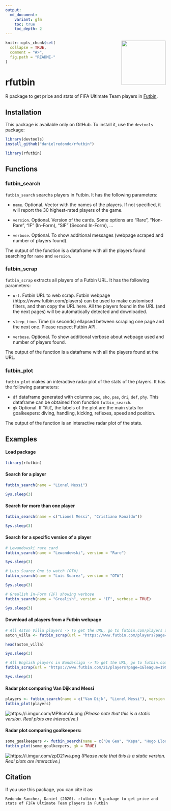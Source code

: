```yaml
---
output:
  md_document:
    variant: gfm
    toc: true
    toc_depth: 2
---
```

 
<img src='man/figures/logo.png' align="right" height="139" />

```r
knitr::opts_chunk$set(
  collapse = TRUE,
  comment = "#>",
  fig.path = "README-"
)
```

# rfutbin

R package to get price and stats of FIFA Ultimate Team players in [Futbin](https://www.futbin.com).

## Installation

This package is available only on GitHub. To install it, use the `devtools` package:

```r
library(devtools)
install_github("danielredondo/rfutbin")

library(rfutbin)
```

## Functions

### futbin_search 

`futbin_search` searchs players in Futbin. It has the following parameters:

- `name`. Optional. Vector with the names of the players. If not specified, it will report the 30 highest-rated players of the game.

- `version`. Optional. Version of the cards. Some options are "Rare", "Non-Rare", "IF" (In-Form), "SIF" (Second In-Form), ...

- `verbose`. Optional. To show additional messages (webpage scraped and number of players found).

The output of the function is a dataframe with all the players found searching for `name` and  `version`.

### futbin_scrap 

`futbin_scrap` extracts all players of a Futbin URL. It has the following parameters:

- `url`. Futbin URL to web scrap. Futbin webpage (https://www.futbin.com/players) can be used to make customised filters, and then copy the URL here. All the players found in the URL (and the next pages) will be automatically detected and downloaded.

- `sleep_time`. Time (in seconds) ellapsed between scraping one page and the next one. Please respect Futbin API.

- `verbose`. Optional. To show additional verbose about webpage used and number of players found.

The output of the function is a dataframe with all the players found at the URL.

### futbin_plot 

`futbin_plot` makes an interactive radar plot of the stats of the players. It has the following parameters:

- `df` dataframe generated with columns `pac`, `sho`, `pas`, `dri`, `def`, `phy`. This dataframe can be obtained from function `futbin_search`.
- `gk` Optional. If `TRUE`, the labels of the plot are the main stats for goalkeepers: diving, handling, kicking, reflexes, speed and position.

The output of the function is an interactive radar plot of the stats.

## Examples

#### Load package

```r
library(rfutbin)
```

#### Search for a player

```r
futbin_search(name = "Lionel Messi")
```
```r
Sys.sleep(3)
```

#### Search for more than one player

```r
futbin_search(name = c("Lionel Messi", "Cristiano Ronaldo"))
```
```r
Sys.sleep(3)
```

#### Search for a specific version of a player

```r
# Lewandowski rare card
futbin_search(name = "Lewandowski", version = "Rare")
```
```r
Sys.sleep(3)
```

```r
# Luis Suarez One to watch (OTW)
futbin_search(name = "Luis Suarez", version = "OTW")
```
```r
Sys.sleep(3)
```

```r
# Grealish In-Form (IF) showing verbose
futbin_search(name = "Grealish", version = "IF", verbose = TRUE)
```
```r
Sys.sleep(3)
```

#### Download all players from a Futbin webpage

```r
# All Aston Villa players -> To get the URL, go to futbin.com/players and filter
aston_villa <- futbin_scrap(url = "https://www.futbin.com/players?page=1&club=2")

head(aston_villa)
```
```r
Sys.sleep(3)
```

```r
# All English players in Bundesliga -> To get the URL, go to futbin.com/players and filter
futbin_scrap(url = "https://www.futbin.com/21/players?page=1&league=19&nation=14")
```
```r
Sys.sleep(3)
```

#### Radar plot comparing Van Dijk and Messi

```r
players <- futbin_search(name = c("Van Dijk", "Lionel Messi"), version = "Rare")
futbin_plot(players)
```
![https://i.imgur.com/MP9cmAk.png](https://i.imgur.com/MP9cmAk.png)
*(Please note that this is a static version. Real plots are interactive.)*

#### Radar plot comparing goalkeepers:

```r
some_goalkeepers <- futbin_search(name = c("De Gea", "Kepa", "Hugo Lloris"), version = "Rare")
futbin_plot(some_goalkeepers, gk = TRUE)
```

![https://i.imgur.com/zpD21wa.png](https://i.imgur.com/zpD21wa.png)
*(Please note that this is a static version. Real plots are interactive.)*

## Citation

If you use this package, you can cite it as:


```
Redondo-Sanchez, Daniel (2020). rfutbin: R package to get price and stats of FIFA Ultimate Team players in Futbin
```
